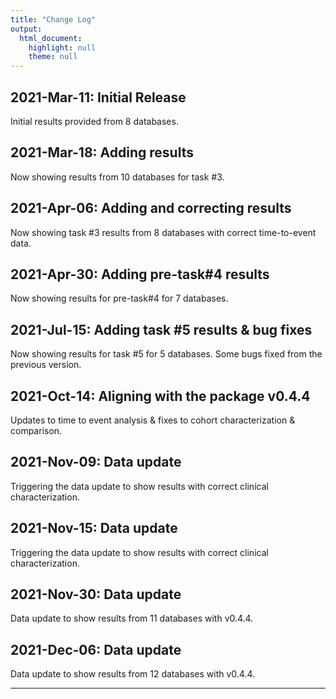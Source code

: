 ```yaml
---
title: "Change Log"
output: 
  html_document: 
    highlight: null
    theme: null
---
```


## 2021-Mar-11: Initial Release
Initial results provided from 8 databases.

## 2021-Mar-18: Adding results
Now showing results from 10 databases for task #3.

## 2021-Apr-06: Adding and correcting results
Now showing task #3 results from 8 databases with correct time-to-event data.

## 2021-Apr-30: Adding pre-task#4 results
Now showing results for pre-task#4 for 7 databases.

## 2021-Jul-15: Adding task #5 results & bug fixes
Now showing results for task #5 for 5 databases.
Some bugs fixed from the previous version.

## 2021-Oct-14: Aligning with the package v0.4.4 
Updates to time to event analysis & fixes to cohort characterization & comparison.

## 2021-Nov-09: Data update
Triggering the data update to show results with correct clinical characterization.

## 2021-Nov-15: Data update
Triggering the data update to show results with correct clinical characterization.

## 2021-Nov-30: Data update
Data update to show results from 11 databases with v0.4.4.

## 2021-Dec-06: Data update
Data update to show results from 12 databases with v0.4.4.

-----
